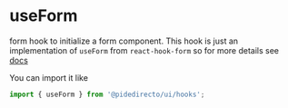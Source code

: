 
<Meta title='hooks/useForm' />

# useForm

form hook to initialize a form component.
This hook is just an implementation of `useForm` from `react-hook-form` so for more details see [docs](https://react-hook-form.com/docs/useform)

You can import it like

```ts
import { useForm } from '@pidedirecto/ui/hooks';
```
